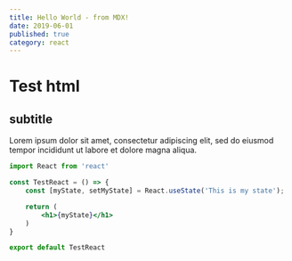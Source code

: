 ```yaml
---
title: Hello World - from MDX!
date: 2019-06-01
published: true
category: react
---
```


# Test html

## subtitle

Lorem ipsum dolor sit amet, consectetur adipiscing elit, sed do eiusmod tempor incididunt ut labore et dolore magna aliqua.

```jsx react-live
import React from 'react'

const TestReact = () => {
    const [myState, setMyState] = React.useState('This is my state');

    return (
        <h1>{myState}</h1>
    )
}

export default TestReact
```